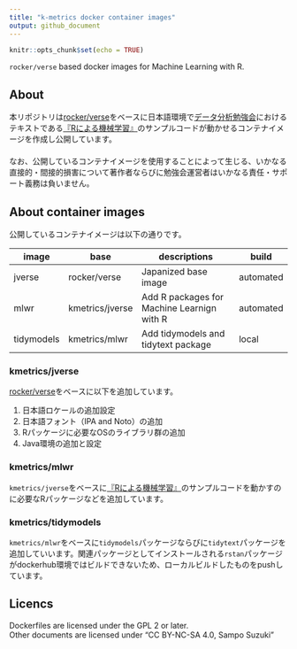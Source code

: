 ```yaml
---
title: "k-metrics docker container images"
output: github_document
---
```


```r
knitr::opts_chunk$set(echo = TRUE)
```

`rocker/verse` based docker images for Machine Learning with R.


## About
本リポジトリは[rocker/verse](https://hub.docker.com/r/rocker/verse)をベースに日本語環境で[データ分析勉強会](https://sites.google.com/site/kantometrics/2019)におけるテキストである[『Rによる機械学習』](https://www.shoeisha.co.jp/book/detail/9784798145112)のサンプルコードが動かせるコンテナイメージを作成し公開しています。  
　  
なお、公開しているコンテナイメージを使用することによって生じる、いかなる直接的・間接的損害について著作者ならびに勉強会運営者はいかなる責任・サポート義務は負いません。


## About container images
公開しているコンテナイメージは以下の通りです。

image      | base            | descriptions                               | build
-----------|-----------------|--------------------------------------------|-----
jverse     | rocker/verse    | Japanized base image                       | automated
mlwr       | kmetrics/jverse | Add R packages for Machine Learnign with R | automated
tidymodels | kmetrics/mlwr   | Add tidymodels and tidytext package        | local


### kmetrics/jverse
[rocker/verse](https://hub.docker.com/r/rocker/verse)をベースに以下を追加しています。

1. 日本語ロケールの追加設定
1. 日本語フォント（IPA and Noto）の追加
1. Rパッケージに必要なOSのライブラリ群の追加
1. Java環境の追加と設定


### kmetrics/mlwr
`kmetrics/jverse`をベースに[『Rによる機械学習』](https://www.shoeisha.co.jp/book/detail/9784798145112)のサンプルコードを動かすのに必要なRパッケージなどを追加しています。


### kmetrics/tidymodels
`kmetrics/mlwr`をベースに`tidymodels`パッケージならびに`tidytext`パッケージを追加していいます。関連パッケージとしてインストールされる`rstan`パッケージがdockerhub環境ではビルドできないため、ローカルビルドしたものをpushしています。


## Licencs
Dockerfiles are licensed under the GPL 2 or later.  
Other documents are licensed under "CC BY-NC-SA 4.0, Sampo Suzuki" 
